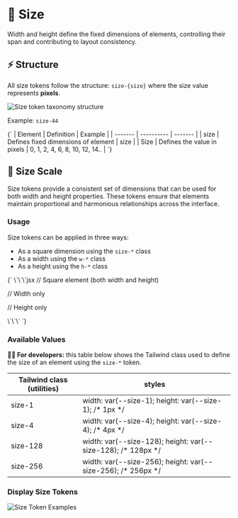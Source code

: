 
<Meta title="Foundations/Dimensions/Size" of={Size} />

# 📏 Size

Width and height define the fixed dimensions of elements, controlling their span and contributing to layout consistency.

## ⚡ Structure

All size tokens follow the structure: `size-{size}` where the size value represents **pixels**.

<img src={sizeTaxonomy} alt="Size token taxonomy structure" />

Example: `size-44`

<Markdown>
  {`
| Element | Definition | Example |
| ------- | ---------- | ------- |
| size | Defines fixed dimensions of element | size |
| Size | Defines the value in pixels | 0, 1, 2, 4, 6, 8, 10, 12, 14.. |
`}
</Markdown>

## 📐 Size Scale

Size tokens provide a consistent set of dimensions that can be used for both width and height properties. These tokens ensure that elements maintain proportional and harmonious relationships across the interface.

### Usage

Size tokens can be applied in three ways:

- As a square dimension using the `size-*` class
- As a width using the `w-*` class
- As a height using the `h-*` class

<Markdown>
{`
\`\`\`jsx
// Square element (both width and height)
<div className="size-32" />

// Width only

<div className="w-32" />

// Height only

<div className="h-32" />
\`\`\`
`}
</Markdown>

### Available Values

<Canvas></Canvas>

**👨‍💻 For developers:** this table below shows the Tailwind class used to define
the size of an element using the `size-*` token.

<div className="my-24 overflow-hidden rounded-lg">
  <table className="w-full">
    <thead>
      <tr className="border-b border-muted bg-muted">
        <th className="font-medium p-12 text-left text-on-accent body-3">
          Tailwind class (utilities)
        </th>
        <th className="font-medium p-12 text-left text-on-accent body-3">
          styles
        </th>
      </tr>
    </thead>
    <tbody className="bg-canvas">
      <tr className="border-b border-muted">
        <td className="text-accent p-12 font-mono body-4">size-1</td>
        <td className="p-12 font-mono text-muted body-4">
          width: var(--size-1); height: var(--size-1); /* 1px */
        </td>
      </tr>
      <tr className="border-b border-muted">
        <td className="text-accent p-12 font-mono body-4">size-4</td>
        <td className="p-12 font-mono text-muted body-4">
          width: var(--size-4); height: var(--size-4); /* 4px */
        </td>
      </tr>
      <tr className="border-b border-muted">
        <td className="text-accent p-12 font-mono body-4">size-128</td>
        <td className="p-12 font-mono text-muted body-4">
          width: var(--size-128); height: var(--size-128); /* 128px */
        </td>
      </tr>
      <tr>
        <td className="text-accent p-12 font-mono body-4">size-256</td>
        <td className="p-12 font-mono text-muted body-4">
          width: var(--size-256); height: var(--size-256); /* 256px */
        </td>
      </tr>
    </tbody>
  </table>
</div>

### Display Size Tokens

<img src={sizeTokenExample} alt="Size Token Examples" />
